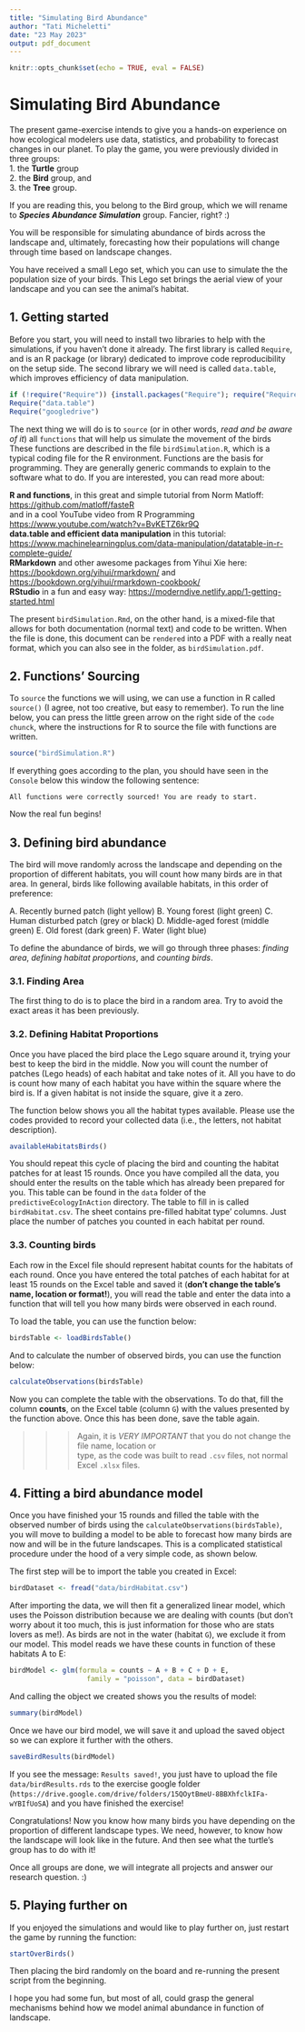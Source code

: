 ```yaml
---
title: "Simulating Bird Abundance"
author: "Tati Micheletti"
date: "23 May 2023"
output: pdf_document
---
```


```r
knitr::opts_chunk$set(echo = TRUE, eval = FALSE)
```

# Simulating Bird Abundance  

The present game-exercise intends to give you a hands-on experience on how ecological 
modelers use data, statistics, and probability to forecast changes in our planet.
To play the game, you were previously divided in three groups:  
1. the **Turtle** group  
2. the **Bird** group, and   
3. the **Tree** group.  

If you are reading this, you belong to the Bird group, which we will rename 
to **_Species Abundance Simulation_** group. Fancier, right? :)  

You will be responsible for simulating abundance of birds across the 
landscape and, ultimately, forecasting how their populations will change through 
time based on landscape changes.

You have received a small Lego set, which you can use to simulate the the population 
size of your birds. This Lego set brings the aerial view of your landscape 
and you can see the animal's habitat.

## 1. Getting started  

Before you start, you will need to install two libraries to help with the simulations, 
if you haven't done it already. 
The first library is called `Require`, and is an R package (or library) dedicated 
to improve code reproducibility on the setup side. The second library we will need 
is called `data.table`, which improves efficiency of data manipulation.

```r
if (!require("Require")) {install.packages("Require"); require("Require")}
Require("data.table")
Require("googledrive")
```

The next thing we will do is to `source` (or in other words, _read and be aware of it_) 
all `functions` that will help us simulate 
the movement of the birds These functions are described in the file `birdSimulation.R`, 
which is a typical coding file for the R environment. Functions are the basis for 
programming. They are generally generic commands to explain to the software what 
to do. If you are interested, you can read more about:  

**R and functions**, in this great and simple tutorial from Norm Matloff: <https://github.com/matloff/fasteR>  
and in a cool YouTube video from R Programming <https://www.youtube.com/watch?v=BvKETZ6kr9Q>  
**data.table and efficient data manipulation** in this tutorial:   <https://www.machinelearningplus.com/data-manipulation/datatable-in-r-complete-guide/>   
**RMarkdown** and other awesome packages from Yihui Xie here: <https://bookdown.org/yihui/rmarkdown/> and   <https://bookdown.org/yihui/rmarkdown-cookbook/>  
**RStudio** in a fun and easy way: <https://moderndive.netlify.app/1-getting-started.html>  

The present `birdSimulation.Rmd`, 
on the other hand, is a mixed-file that allows for both documentation (normal text) and 
code to be written. When the file is done, this document can be `rendered` into 
a PDF with a really neat format, which you can also see in the folder, as 
`birdSimulation.pdf`.

## 2. Functions' Sourcing 

To `source` the functions we will using, we can use a 
function in R called `source()` (I agree, not too creative, but easy to remember).
To run the line below, you can press the little green arrow on the right side of 
the `code chunck`, where the instructions for R to source the file with functions 
are written.

```r
source("birdSimulation.R")
```

If everything goes according to the plan, you should have seen in the `Console` 
below this window the following sentence:  

`All functions were correctly sourced! You are ready to start.`

Now the real fun begins! 

## 3. Defining bird abundance

The bird will move randomly across the landscape and depending on the proportion 
of different habitats, you will count how many birds are in that area. In general, 
birds like following available habitats, in this order of preference: 

A. Recently burned patch (light yellow)
B. Young forest (light green)
C. Human disturbed patch (grey or black)
D. Middle-aged forest (middle green)
E. Old forest (dark green) 
F. Water (light blue)

To define the abundance of birds, we will go through three phases: *finding area*, 
*defining habitat proportions*, and *counting birds*.

### 3.1. Finding Area

The first thing to do is to place the bird in a random area. Try to avoid the exact 
areas it has been previously.

### 3.2. Defining Habitat Proportions

Once you have placed the bird place the Lego square around it, trying your best 
to keep the bird in the middle. Now you will count the number of patches (Lego 
heads) of each habitat and take notes of it. All you have to do is count how 
many of each habitat you have within the square where the bird is. If a given 
habitat is not inside the square, give it a zero.  

The function below shows you all the habitat types available. Please use the 
codes provided to record your collected data (i.e., the letters, not habitat 
description).  

```r
availableHabitatsBirds()
```

You should repeat this cycle of placing the bird and counting the habitat 
patches for at least 15 rounds. Once you have compiled all the data, you should 
enter the results on the table which has already been prepared for you. 
This table can be found in the `data` folder of the `predictiveEcologyInAction` 
directory. The table to fill in is called `birdHabitat.csv`. The sheet contains 
pre-filled habitat type' columns. Just place the number of patches you counted 
in each habitat per round.  

### 3.3. Counting birds

Each row in the Excel file should represent habitat counts for the habitats of each round. 
Once you have entered the total patches of each habitat for at least 15 rounds on the Excel table and saved 
it (**don't change the table's name, location or format!**), you will read the table and enter the data 
into a function that will tell you how many birds were observed in each round.  

To load the table, you can use the function below:   

```r
birdsTable <- loadBirdsTable()
```

And to calculate the number of observed birds, you can use the function below:

```r
calculateObservations(birdsTable)
```

Now you can complete the table with the observations. To do that, fill the column 
**counts**, on the Excel table (column `G`) with the values presented by the function above.
Once this has been done, save the table again.

>>>
Again, it is *VERY IMPORTANT* that you do not change the file name, location or  
type, as the code was built to read `.csv` files, not normal Excel `.xlsx` files.

## 4. Fitting a bird abundance model

Once you have finished your 15 rounds and filled the table with the observed 
number of birds using the `calculateObservations(birdsTable)`, you will move to 
building a model to be able to forecast how many birds are now and will be in the 
future landscapes. This is a complicated statistical procedure under the hood of 
a very simple code, as shown below. 

The first step will be to import the table you created in Excel:  

```r
birdDataset <- fread("data/birdHabitat.csv")
```

After importing the data, we will then fit a generalized linear model, which uses 
the Poisson distribution because we are dealing with counts (but don't worry 
about it too much, this is just information for those who are stats lovers as me!). 
As birds are not in the water (habitat `G`), we exclude it from our model. This model 
reads we have these counts in function of these habitats A to E:  

```r
birdModel <- glm(formula = counts ~ A + B + C + D + E, 
                   family = "poisson", data = birdDataset)
```

And calling the object we created shows you the results of model:  

```r
summary(birdModel)
```

Once we have our bird model, we will save it and upload the saved object so we 
can explore it further with the others.

```r
saveBirdResults(birdModel)
```

If you see the message: `Results saved!`, you just have to upload the file `data/birdResults.rds` 
to the exercise google folder (`https://drive.google.com/drive/folders/15QOytBmeU-8BBXhfclkIFa-wYBIfUoSA`) and 
you have finished the exercise!   

Congratulations! Now you know how many birds you have depending on the proportion 
of different landscape types. We need, however, to know how the landscape will look like in 
the future. And then see what the turtle's group has to do with it!  

Once all groups are done, we will integrate all projects and answer our 
research question. :)

## 5. Playing further on

If you enjoyed the simulations and would like to play further on, just restart the game by 
running the function:

```r
startOverBirds()
```

Then placing the bird randomly on the board and re-running the present script from the beginning.

I hope you had some fun, but most of all, could grasp the general mechanisms 
behind how we model animal abundance in function of landscape.  







